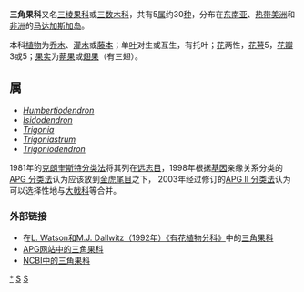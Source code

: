 {{Automatic taxobox
| taxon = Trigoniaceae
| image = 
| image_caption = 
| authority = [[Stephan_Ladislaus_Endlicher|Endl.]], 1841年
| subdivision_ranks = [[属|属]]
| subdivision = 
参见正文
}}

'''三角果科'''又名[[三棱果科|三棱果科]]或[[三数木科|三数木科]]，共有5[[属|属]]约30[[种|种]]，分布在[[东南亚|东南亚]]、[[热带|热带]][[美洲|美洲]]和[[非洲|非洲]]的[[马达加斯加岛|马达加斯加岛]]。

本科[[植物|植物]]为[[乔木|乔木]]、[[灌木|灌木]]或[[藤本|藤本]]；单[[叶|叶]]对生或互生，有托叶；[[花|花]]两性，[[花萼|花萼]]5，[[花瓣|花瓣]]3或5；[[果实|果实]]为[[蒴果|蒴果]]或[[翅果|翅果]]（有三翅）。

== 属 ==
* ''[[Humbertiodendron|Humbertiodendron]]''
* ''[[Isidodendron|Isidodendron]]''
* ''[[Trigonia|Trigonia]]''
* ''[[Trigoniastrum|Trigoniastrum]]''
* ''[[Trigoniodendron|Trigoniodendron]]''

1981年的[[克朗奎斯特分类法|克朗奎斯特分类法]]将其列在[[远志目|远志目]]，1998年根据[[基因|基因]]亲缘关系分类的[[APG_分类法|APG 分类法]]认为应该放到[[金虎尾目|金虎尾目]]之下， 2003年经过修订的[[APG_II_分类法|APG II 分类法]]认为可以选择性地与[[大戟科|大戟科]]等合并。

=== 外部链接 ===
* 在[https://web.archive.org/web/20070103200438/http://delta-intkey.com/angio/ L. Watson和M.J. Dallwitz（1992年）《有花植物分科》]中的[http://delta-intkey.com/angio/www/trigonia.htm 三角果科]{{Wayback|url=http://delta-intkey.com/angio/ |date=20070103200438 }}
* [http://www.mobot.org/MOBOT/Research/APWeb/orders/malpighialesweb.htm APG网站中的三角果科]{{Wayback|url=http://www.mobot.org/MOBOT/Research/APWeb/orders/malpighialesweb.htm |date=20160819193205 }}
* [http://www.ncbi.nlm.nih.gov/Taxonomy/Browser/wwwtax.cgi?lin=s&p=has_linkout&id=82139 NCBI中的三角果科]{{Wayback|url=http://www.ncbi.nlm.nih.gov/Taxonomy/Browser/wwwtax.cgi?lin=s&p=has_linkout&id=82139 |date=20190219003150 }}
{{Taxonbar|from=Q132697}}

{{DEFAULTSORT:Trigoniaceae}}
[[Category:三角果科|*]]
[[Category:植物科名|S]]
[[Category:金虎尾目|S]]
